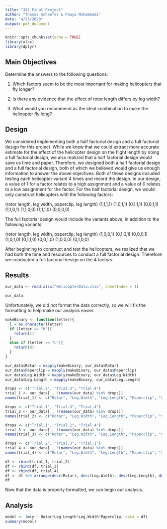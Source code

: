 ```yaml
---
title: "322 Final Project"
author: "Thomas Schaefer & Pouya Mohammadi"
date: "4/23/2020"
output: pdf_document
---
```


```r
knitr::opts_chunk$set(echo = TRUE)
library(xlsx)
library(dplyr)
```

## Main Objectives

Determine the answers to the following questions:

1. Which factors seem to be the most important for making helicopters that fly longer?

2. Is there any evidence that the effect of rotor length differs by leg width?

3. What would you recommend as the ideal combination to make the helicopter fly long?


## Design

We considered implementing both a half factorial design and a full factorial design for this project. While we knew that we could extract more accurate estimate for the effect of the helicopter design on the flight length by doing a full factorial design, we also realized that a half factorial design would save us time and paper. Therefore, we designed both a half factorial design and a full factorial design, both of which we believed would give us enough information to answer the above objectives. Both of these designs included testing each helicopter variant 4 times and record the design. In our design, a value of 1 for a factor relates to a high assignment and a value of 0 relates to a low assignment for the factor. For the half factorial design, we would only construct helicopters with the following factors:

(rotor length, leg width, paperclip, leg length)
(1,1,1,1)
(1,0,1,1)
(0.1,1,1)
(0,0,1,1)
(1,1,0,1)
(1,1,0,0)
(1,1,1,0)
(0,0,0,0)

The full factorial design would include the variants above, in addition to the following variants:

(rotor length, leg width, paperclip, leg length)
(1,0,0,1)
(0,1,0,1)
(0,0,0,1)
(1,0,1,0)
(0,1,1,0)
(0,0,1,0)
(1,0,0,0)
(0,1,0,0)

After beginning to construct and test the helicopters, we realized that we had both the time and resources to conduct a full factorial design. Therefore we conducted a full factorial design on the 4 factors.

## Results

```r
our_data <- read.xlsx("HelicopterData.xlsx", sheetIndex = 1)

our_data
```

Unfortunately, we did not format the data correctly, so we will fix the formatting to help make our analysis easier.

```r
makeBinary <- function(letter){
  l = as.character(letter)
  if (letter == "H"){
    return(1)
  }
  else if (letter == "L"){
    return(0)
  }
}

our_data$Rotar = mapply(makeBinary, our_data$Rotar)
our_data$Paperclip = mapply(makeBinary, our_data$Paperclip)
our_data$Leg.Width = mapply(makeBinary, our_data$Leg.Width)
our_data$Leg.Length = mapply(makeBinary, our_data$Leg.Length)

drops <- c("Trial.2", "Trial.3", "Trial.4")
trial_1 <- our_data[ , !(names(our_data) %in% drops)]
names(trial_1) <- c("Rotar", "Leg.Width", "Leg.Length", "Paperclip", "y")

drops <- c("Trial.1", "Trial.3", "Trial.4")
trial_2 <- our_data[ , !(names(our_data) %in% drops)]
names(trial_2) <- c("Rotar", "Leg.Width", "Leg.Length", "Paperclip", "y")

drops <- c("Trial.1", "Trial.2", "Trial.4")
trial_3 <- our_data[ , !(names(our_data) %in% drops)]
names(trial_3) <- c("Rotar", "Leg.Width", "Leg.Length", "Paperclip", "y")

drops <- c("Trial.2", "Trial.3", "Trial.1")
trial_4 <- our_data[ , !(names(our_data) %in% drops)]
names(trial_4) <- c("Rotar", "Leg.Width", "Leg.Length", "Paperclip", "y")

df <- rbind(trial_1, trial_2)
df <- rbind(df, trial_3)
df <- rbind(df, trial_4)
df <- df %>% arrange(desc(Rotar), desc(Leg.Width), desc(Leg.Length), desc(Paperclip))
df
```

Now that the data is properly formatted, we can begin our analysis.

## Analysis

```r
model <- lm(y ~ Rotar*Leg.Length*Leg.Width*Paperclip, data = df)
summary(model)
```

